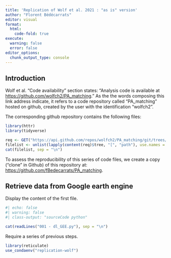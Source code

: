 ```yaml
---
title: 'Replication of Wolf et al. 2021 : "as is" version'
author: "Florent Bédécarrats"
editor: visual
format:
  html: 
    code-fold: true
execute:
  warning: false
  error: false
editor_options: 
  chunk_output_type: console
---
```


## Introduction

Wolf et al. "Code availability" section states: "Analysis code is available at <https://github.com/wolfch2/PA_matching>." As the the words composing this link address indicate, it refers to a code repository called "PA_matching" hosted on github, created by the user with the identification "wolfch2".

The corresponding github repository contains the following files:

```r
library(httr)
library(tidyverse)

req <- GET("https://api.github.com/repos/wolfch2/PA_matching/git/trees/master?recursive=1")
filelist <- unlist(lapply(content(req)$tree, "[", "path"), use.names = F)
cat(filelist, sep = "\n")
```

To assess the reproducibility of this series of code files, we create a copy ("clone" in Github) of this repository at: <https://github.com/fBedecarrats/PA_matching>.

## Retrieve data from Google earth engine

Display the content of the first file.

::: {.callout-code collapse="true"}
```r
#| echo: false
#| warning: false
#| class-output: "sourceCode python"

cat(readLines("001 - dl_GEE.py"), sep = "\n")
```
:::

Require a series of previous steps.

```r
library(reticulate)
use_condaenv("replication-wolf")

```
